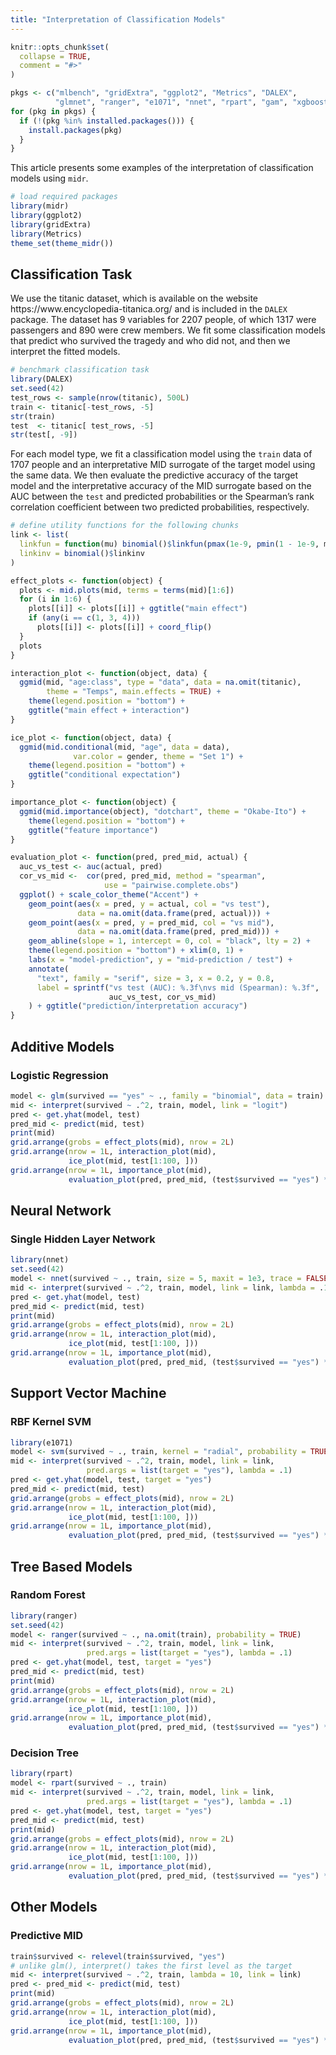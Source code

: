 ```yaml
---
title: "Interpretation of Classification Models"
---
```


```r
knitr::opts_chunk$set(
  collapse = TRUE,
  comment = "#>"
)

pkgs <- c("mlbench", "gridExtra", "ggplot2", "Metrics", "DALEX",
          "glmnet", "ranger", "e1071", "nnet", "rpart", "gam", "xgboost")
for (pkg in pkgs) {
  if (!(pkg %in% installed.packages())) {
    install.packages(pkg)
  }
}
```

This article presents some examples of the interpretation of classification models using `midr`. 

```r
# load required packages
library(midr)
library(ggplot2)
library(gridExtra)
library(Metrics)
theme_set(theme_midr())
```

## Classification Task

We use the titanic dataset, which is available on the website https://www.encyclopedia-titanica.org/ and is included in the `DALEX` package. The dataset has 9 variables for 2207 people, of which 1317 were passengers and 890 were crew members. We fit some classification models that predict who survived the tragedy and who did not, and then we interpret the fitted models.

```r
# benchmark classification task
library(DALEX)
set.seed(42)
test_rows <- sample(nrow(titanic), 500L)
train <- titanic[-test_rows, -5]
str(train)
test  <- titanic[ test_rows, -5]
str(test[, -9])
```

For each model type, we fit a classification model using the `train` data of 1707 people and an interpretative MID surrogate of the target model using the same data. We then evaluate the predictive accuracy of the target model and the interpretative accuracy of the MID surrogate based on the AUC between the `test` and predicted probabilities or the Spearman's rank correlation coefficient between two predicted probabilities, respectively.

```r
# define utility functions for the following chunks
link <- list(
  linkfun = function(mu) binomial()$linkfun(pmax(1e-9, pmin(1 - 1e-9, mu))),
  linkinv = binomial()$linkinv
)

effect_plots <- function(object) {
  plots <- mid.plots(mid, terms = terms(mid)[1:6])
  for (i in 1:6) {
    plots[[i]] <- plots[[i]] + ggtitle("main effect")
    if (any(i == c(1, 3, 4)))
      plots[[i]] <- plots[[i]] + coord_flip()
  }
  plots
}

interaction_plot <- function(object, data) {
  ggmid(mid, "age:class", type = "data", data = na.omit(titanic), 
        theme = "Temps", main.effects = TRUE) +
    theme(legend.position = "bottom") +
    ggtitle("main effect + interaction")
}

ice_plot <- function(object, data) {
  ggmid(mid.conditional(mid, "age", data = data),
              var.color = gender, theme = "Set 1") +
    theme(legend.position = "bottom") +
    ggtitle("conditional expectation")
}

importance_plot <- function(object) {
  ggmid(mid.importance(object), "dotchart", theme = "Okabe-Ito") +
    theme(legend.position = "bottom") +
    ggtitle("feature importance")
}

evaluation_plot <- function(pred, pred_mid, actual) {
  auc_vs_test <- auc(actual, pred)
  cor_vs_mid <-  cor(pred, pred_mid, method = "spearman",
                     use = "pairwise.complete.obs")
  ggplot() + scale_color_theme("Accent") +
    geom_point(aes(x = pred, y = actual, col = "vs test"),
               data = na.omit(data.frame(pred, actual))) +
    geom_point(aes(x = pred, y = pred_mid, col = "vs mid"),
               data = na.omit(data.frame(pred, pred_mid))) +
    geom_abline(slope = 1, intercept = 0, col = "black", lty = 2) +
    theme(legend.position = "bottom") + xlim(0, 1) +
    labs(x = "model-prediction", y = "mid-prediction / test") +
    annotate(
      "text", family = "serif", size = 3, x = 0.2, y = 0.8,
      label = sprintf("vs test (AUC): %.3f\nvs mid (Spearman): %.3f",
                      auc_vs_test, cor_vs_mid)
    ) + ggtitle("prediction/interpretation accuracy")
}
```

## Additive Models

### Logistic Regression

```r
model <- glm(survived == "yes" ~ ., family = "binomial", data = train)
mid <- interpret(survived ~ .^2, train, model, link = "logit")
pred <- get.yhat(model, test)
pred_mid <- predict(mid, test)
print(mid)
grid.arrange(grobs = effect_plots(mid), nrow = 2L)
grid.arrange(nrow = 1L, interaction_plot(mid),
             ice_plot(mid, test[1:100, ]))
grid.arrange(nrow = 1L, importance_plot(mid),
             evaluation_plot(pred, pred_mid, (test$survived == "yes") * 1L))
```

## Neural Network

### Single Hidden Layer Network

```r
library(nnet)
set.seed(42)
model <- nnet(survived ~ ., train, size = 5, maxit = 1e3, trace = FALSE)
mid <- interpret(survived ~ .^2, train, model, link = link, lambda = .1)
pred <- get.yhat(model, test)
pred_mid <- predict(mid, test)
print(mid)
grid.arrange(grobs = effect_plots(mid), nrow = 2L)
grid.arrange(nrow = 1L, interaction_plot(mid),
             ice_plot(mid, test[1:100, ]))
grid.arrange(nrow = 1L, importance_plot(mid),
             evaluation_plot(pred, pred_mid, (test$survived == "yes") * 1L))
```

## Support Vector Machine

### RBF Kernel SVM

```r
library(e1071)
model <- svm(survived ~ ., train, kernel = "radial", probability = TRUE)
mid <- interpret(survived ~ .^2, train, model, link = link,
                 pred.args = list(target = "yes"), lambda = .1)
pred <- get.yhat(model, test, target = "yes")
pred_mid <- predict(mid, test)
grid.arrange(grobs = effect_plots(mid), nrow = 2L)
grid.arrange(nrow = 1L, interaction_plot(mid),
             ice_plot(mid, test[1:100, ]))
grid.arrange(nrow = 1L, importance_plot(mid),
             evaluation_plot(pred, pred_mid, (test$survived == "yes") * 1L))
```

## Tree Based Models

### Random Forest

```r
library(ranger)
set.seed(42)
model <- ranger(survived ~ ., na.omit(train), probability = TRUE)
mid <- interpret(survived ~ .^2, train, model, link = link,
                 pred.args = list(target = "yes"), lambda = .1)
pred <- get.yhat(model, test, target = "yes")
pred_mid <- predict(mid, test)
print(mid)
grid.arrange(grobs = effect_plots(mid), nrow = 2L)
grid.arrange(nrow = 1L, interaction_plot(mid),
             ice_plot(mid, test[1:100, ]))
grid.arrange(nrow = 1L, importance_plot(mid),
             evaluation_plot(pred, pred_mid, (test$survived == "yes") * 1L))
```

### Decision Tree

```r
library(rpart)
model <- rpart(survived ~ ., train)
mid <- interpret(survived ~ .^2, train, model, link = link,
                 pred.args = list(target = "yes"), lambda = .1)
pred <- get.yhat(model, test, target = "yes")
pred_mid <- predict(mid, test)
print(mid)
grid.arrange(grobs = effect_plots(mid), nrow = 2L)
grid.arrange(nrow = 1L, interaction_plot(mid),
             ice_plot(mid, test[1:100, ]))
grid.arrange(nrow = 1L, importance_plot(mid),
             evaluation_plot(pred, pred_mid, (test$survived == "yes") * 1L))
```

## Other Models

### Predictive MID

```r
train$survived <- relevel(train$survived, "yes")
# unlike glm(), interpret() takes the first level as the target
mid <- interpret(survived ~ .^2, train, lambda = 10, link = link)
pred <- pred_mid <- predict(mid, test)
print(mid)
grid.arrange(grobs = effect_plots(mid), nrow = 2L)
grid.arrange(nrow = 1L, interaction_plot(mid),
             ice_plot(mid, test[1:100, ]))
grid.arrange(nrow = 1L, importance_plot(mid),
             evaluation_plot(pred, pred_mid, (test$survived == "yes") * 1L))
```
